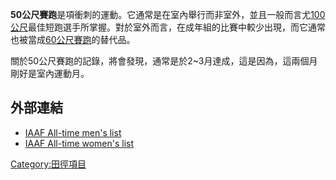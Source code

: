 {{roughtranslation|time=2018-01-09T02:27:40+00:00}}
{{Unreferenced |time=2009-08-18T07:10:36+00:00 }}
'''50公尺賽跑'''是項衝刺的運動。它通常是在室內舉行而非室外，並且一般而言尤[[100公尺|100公尺]]最佳短跑選手所掌握。對於室外而言，在成年組的比賽中較少出現，而它通常也被當成[[60公尺賽跑|60公尺賽跑]]的替代品。

關於50公尺賽跑的記錄，將會發現，通常是於2~3月達成，這是因為，這兩個月剛好是室內運動月。


== 外部連結 ==
*[http://www.iaaf.org/statistics/toplists/inout=i/age=n/season=0/sex=M/all=y/legal=A/disc=50/detail.html IAAF All-time men's list]{{Wayback|url=http://www.iaaf.org/statistics/toplists/inout=i/age=n/season=0/sex=M/all=y/legal=A/disc=50/detail.html |date=20090922221403 }}
*[http://www.iaaf.org/statistics/toplists/inout=i/age=n/season=0/sex=W/all=y/legal=A/disc=50/detail.html IAAF All-time women's list]{{Wayback|url=http://www.iaaf.org/statistics/toplists/inout=i/age=n/season=0/sex=W/all=y/legal=A/disc=50/detail.html |date=20091009092424 }}

{{reflist}}
{{田径项目}}

[[Category:田徑項目|Category:田徑項目]]